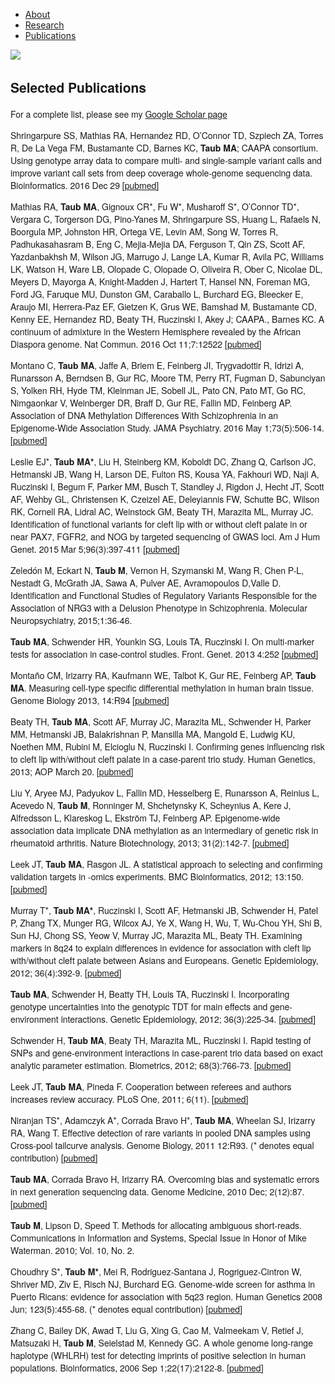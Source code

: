 <ul class="nav nav-pills">
  <li role="presentation"><a href="index.html">About</a></li>
  <li role="presentation"><a href="research.html">Research</a></li>
  <li role="presentation"><a href="publications.html">Publications</a></li>
</ul>

<img src="img/pubs.png" class="img-responsive center-block" />

<div class="container" style="max-width:700px;margin-right:auto;margin-left:auto;font-size:14px;font-family:HelveticaNeue">

## Selected Publications

For a complete list, please see my [Google Scholar page](https://scholar.google.com/citations?user=iTOu7bQAAAAJ&hl=en&oi=ao)

Shringarpure SS, Mathias RA, Hernandez RD, O'Connor TD, Szpiech ZA, Torres R, De La Vega FM, Bustamante CD, Barnes KC, **Taub MA**; CAAPA consortium. Using genotype array data to compare multi- and single-sample variant calls and improve variant call sets from deep coverage whole-genome sequencing data. Bioinformatics. 2016 Dec 29 [[pubmed]](http://www.ncbi.nlm.nih.gov/pubmed/28035032)

Mathias RA, **Taub MA**, Gignoux CR\*, Fu W\*, Musharoff S\*, O'Connor TD\*, Vergara C, Torgerson DG, Pino-Yanes M, Shringarpure SS, Huang L, Rafaels N, Boorgula MP, Johnston HR, Ortega VE, Levin AM, Song W, Torres R, Padhukasahasram B, Eng C, Mejia-Mejia DA, Ferguson T, Qin ZS, Scott AF, Yazdanbakhsh M, Wilson JG, Marrugo J, Lange LA, Kumar R, Avila PC, Williams LK, Watson H, Ware LB, Olopade C, Olopade O, Oliveira R, Ober C, Nicolae DL, Meyers D, Mayorga A, Knight-Madden J, Hartert T, Hansel NN, Foreman MG, Ford JG, Faruque MU, Dunston GM, Caraballo L, Burchard EG, Bleecker E, Araujo MI, Herrera-Paz EF, Gietzen K, Grus WE, Bamshad M, Bustamante CD, Kenny EE, Hernandez RD, Beaty TH, Ruczinski I, Akey J; CAAPA., Barnes KC. A continuum of admixture in the Western Hemisphere revealed by the African Diaspora genome. Nat Commun. 2016 Oct 11;7:12522 [[pubmed]](http://www.ncbi.nlm.nih.gov/pubmed/27725671)

Montano C, **Taub MA**, Jaffe A, Briem E, Feinberg JI, Trygvadottir R, Idrizi A, Runarsson A, Berndsen B, Gur RC, Moore TM, Perry RT, Fugman D, Sabunciyan S, Yolken RH, Hyde TM, Kleinman JE, Sobell JL, Pato CN, Pato MT, Go RC, Nimgaonkar V, Weinberger DR, Braff D, Gur RE, Fallin MD, Feinberg AP. Association of DNA Methylation Differences With Schizophrenia in an Epigenome-Wide Association Study.  JAMA Psychiatry. 2016 May 1;73(5):506-14. [[pubmed]](http://www.ncbi.nlm.nih.gov/pubmed/27074206)

Leslie EJ\*, **Taub MA\***, Liu H, Steinberg KM, Koboldt DC, Zhang Q, Carlson JC, Hetmanski JB, Wang H, Larson DE, Fulton RS, Kousa YA, Fakhouri WD, Naji A, Ruczinski I, Begum F, Parker MM, Busch T, Standley J, Rigdon J, Hecht JT, Scott AF, Wehby GL, Christensen K, Czeizel AE, Deleyiannis FW, Schutte BC, Wilson RK, Cornell RA, Lidral AC, Weinstock GM, Beaty TH, Marazita ML, Murray JC. Identification of functional variants for cleft lip with or without cleft palate in or near PAX7, FGFR2, and NOG by targeted sequencing of GWAS loci. Am J Hum Genet. 2015 Mar 5;96(3):397-411 [[pubmed]](http://www.ncbi.nlm.nih.gov/pubmed/25704602)

Zeledón M, Eckart N, **Taub M**, Vernon H, Szymanski M, Wang R, Chen P-L, Nestadt G, McGrath JA, Sawa A, Pulver AE, Avramopoulos D,Valle D. Identification and Functional Studies of Regulatory Variants Responsible for the Association of NRG3 with a Delusion Phenotype in Schizophrenia. Molecular Neuropsychiatry, 2015;1:36-46. 

**Taub MA**, Schwender HR, Younkin SG, Louis TA, Ruczinski I. On multi-marker tests for association in case-control studies. Front. Genet. 2013 4:252 [[pubmed]](http://www.ncbi.nlm.nih.gov/pubmed/24379823)

Montaño CM, Irizarry RA, Kaufmann WE, Talbot K, Gur RE, Feinberg AP, **Taub MA**. Measuring cell-type specific differential methylation in human brain tissue. Genome Biology 2013, 14:R94 [[pubmed]](http://www.ncbi.nlm.nih.gov/pubmed/24000956)

Beaty TH, **Taub MA**, Scott AF, Murray JC, Marazita ML, Schwender H, Parker MM, Hetmanski JB, Balakrishnan P, Mansilla MA, Mangold E, Ludwig KU, Noethen MM, Rubini M, Elcioglu N, Ruczinski I. Confirming genes influencing risk to cleft lip with/without cleft palate in a case-parent trio study. Human Genetics, 2013; AOP March 20. [[pubmed]](http://www.ncbi.nlm.nih.gov/pubmed/23512105)

Liu Y, Aryee MJ, Padyukov L, Fallin MD, Hesselberg E, Runarsson A, Reinius L, Acevedo N, **Taub M**, Ronninger M, Shchetynsky K, Scheynius A, Kere J, Alfredsson L, Klareskog L, Ekström TJ, Feinberg AP. Epigenome-wide association data implicate DNA methylation as an intermediary of genetic risk in rheumatoid arthritis. Nature Biotechnology, 2013; 31(2):142-7. [[pubmed]](http://www.ncbi.nlm.nih.gov/pubmed/23334450)

Leek JT, **Taub MA**, Rasgon JL. A statistical approach to selecting and confirming validation targets in -omics experiments. BMC Bioinformatics, 2012; 13:150. [[pubmed]](http://www.ncbi.nlm.nih.gov/pubmed/22738145)

Murray T\*, **Taub MA\***, Ruczinski I, Scott AF, Hetmanski JB, Schwender H, Patel P, Zhang TX, Munger RG, Wilcox AJ, Ye X, Wang H, Wu, T, Wu-Chou YH, Shi B, Sun HJ, Chong SS, Yeow V, Murray JC, Marazita ML, Beaty TH. Examining markers in 8q24 to explain differences in evidence for association with cleft lip with/without cleft palate between Asians and Europeans. Genetic Epidemiology, 2012; 36(4):392-9. [[pubmed]](http://www.ncbi.nlm.nih.gov/pubmed/22508319)

**Taub MA**, Schwender H, Beatty TH, Louis TA, Ruczinski I.  Incorporating genotype uncertainties into the genotypic TDT for main effects and gene-environment interactions.  Genetic Epidemiology, 2012; 36(3):225-34. [[pubmed]](http://www.ncbi.nlm.nih.gov/pubmed/22678881)

Schwender H, **Taub MA**, Beaty TH, Marazita ML, Ruczinski I. Rapid testing of SNPs and gene-environment interactions in case-parent trio data based on exact analytic parameter estimation. Biometrics, 2012; 68(3):766-73. [[pubmed]](http://www.ncbi.nlm.nih.gov/pubmed/22150644)

Leek JT, **Taub MA**, Pineda F. Cooperation between referees and authors increases review accuracy.   PLoS One, 2011; 6(11). [[pubmed]](http://www.ncbi.nlm.nih.gov/pubmed/22096506)

Niranjan TS\*, Adamczyk A\*, Corrada Bravo H\*, **Taub MA**, Wheelan SJ, Irizarry RA, Wang T.  Effective detection of rare variants in pooled DNA samples using Cross-pool tailcurve analysis.  Genome Biology, 2011 12:R93. (* denotes equal contribution) [[pubmed]](http://www.ncbi.nlm.nih.gov/pubmed/21955804)

**Taub MA**, Corrada Bravo H, Irizarry RA.  Overcoming bias and systematic errors in next generation sequencing data.  Genome Medicine, 2010 Dec; 2(12):87. [[pubmed]](http://www.ncbi.nlm.nih.gov/pubmed/21144010)

**Taub M**, Lipson D, Speed T. Methods for allocating ambiguous short-reads. Communications in Information and Systems, Special Issue in Honor of Mike Waterman. 2010; Vol. 10, No. 2. 

Choudhry S\*, **Taub M\***, Mei R, Rodriguez-Santana J, Rogriguez-Cintron W, Shriver MD, Ziv E, Risch NJ, Burchard EG.  Genome-wide screen for asthma in Puerto Ricans: evidence for association with 5q23 region.  Human Genetics 2008 Jun; 123(5):455-68. (* denotes equal contribution) [[pubmed]](http://www.ncbi.nlm.nih.gov/pubmed/18401594)

Zhang C, Bailey DK, Awad T, Liu G, Xing G, Cao M, Valmeekam V, Retief J, Matsuzaki H, **Taub M**, Seielstad M, Kennedy GC. A whole genome long-range haplotype (WHLRH) test for detecting imprints of positive selection in human populations.  Bioinformatics, 2006 Sep 1;22(17):2122-8. [[pubmed]](http://www.ncbi.nlm.nih.gov/pubmed/16845142)

</div>
